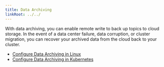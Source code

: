 ```yaml
---
title: Data Archiving
linkRoot: ../../
---
```


<head>
    <meta name="title" content="Data Archiving | Redpanda Docs"/>
    <meta name="description" content="With data archiving, you can enable remote write to back up topics to cloud storage. In the event of a data center failure, data corruption, or cluster migration, you can recover your archived data from the cloud back to your cluster."/>
</head>

With data archiving, you can enable remote write to back up topics to cloud storage. In the event of a data center failure, data corruption, or cluster migration, you can recover your archived data from the cloud back to your cluster.

- [Configure Data Archiving in Linux](../data-archiving)
- [Configure Data Archiving in Kubernetes](../../manage/kubernetes/data-archiving)